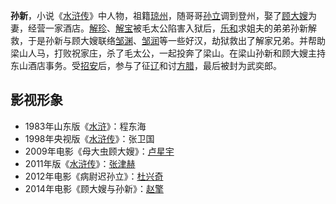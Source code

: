 {{Unreferenced|time=2013-06-09T06:13:44+00:00 }}
{{水浒人物 |
 人物姓名 = 孙新 |
 座次 = 100，地數星 |
 星名 = 地数星 |
 绰号 = 小尉迟 |
 身份 = 酒店店家 |
 使用兵器 = 鞭、枪 |
 梁山职司 = 打听声息，邀接来宾头领<br />东山酒店 |
 出场回目 = 049 |
 赞诗 = 军班才俊子，眉目有神威。<br />
鞭起乌龙见，枪来玉蟒飞。<br />
胸藏鸿鹄志，家有虎狼妻。<br />
到处人钦敬，孙新小尉迟。
|}}
'''孙新'''，小说《[[水浒传|水浒传]]》中人物，祖籍[[琼州|琼州]]，随哥哥[[孙立|孙立]]调到登州，娶了[[顾大嫂|顾大嫂]]为妻，经营一家酒店。[[解珍|解珍]]、[[解宝|解宝]]被毛太公陷害入狱后，[[乐和|乐和]]求姐夫的弟弟孙新解救，于是孙新与顾大嫂联络[[邹渊|邹渊]]、[[邹润|邹润]]等一些好汉，劫狱救出了解家兄弟。并帮助梁山人马，打败祝家庄，杀了毛太公，一起投奔了梁山。在梁山孙新和顾大嫂主持东山酒店事务。受[[招安|招安]]后，参与了征[[辽|辽]]和讨[[方腊|方腊]]，最后被封为武奕郎。

== 影视形象 ==
*1983年山东版《[[水浒_(电视剧)|水浒]]》：程东海
*1998年央视版《[[水浒传_(1998年电视剧)|水浒传]]》：张卫国 
*2009年电影《母大虫顾大嫂》：[[卢星宇|卢星宇]]
*2011年版《[[水浒传_(2011年电视剧)|水浒传]]》：[[张津赫|张津赫]]
*2012年电影《病尉迟孙立》：[[杜兴奇|杜兴奇]]
*2014年电影《顾大嫂与孙新》：[[赵擎|赵擎]]

{{108将}}